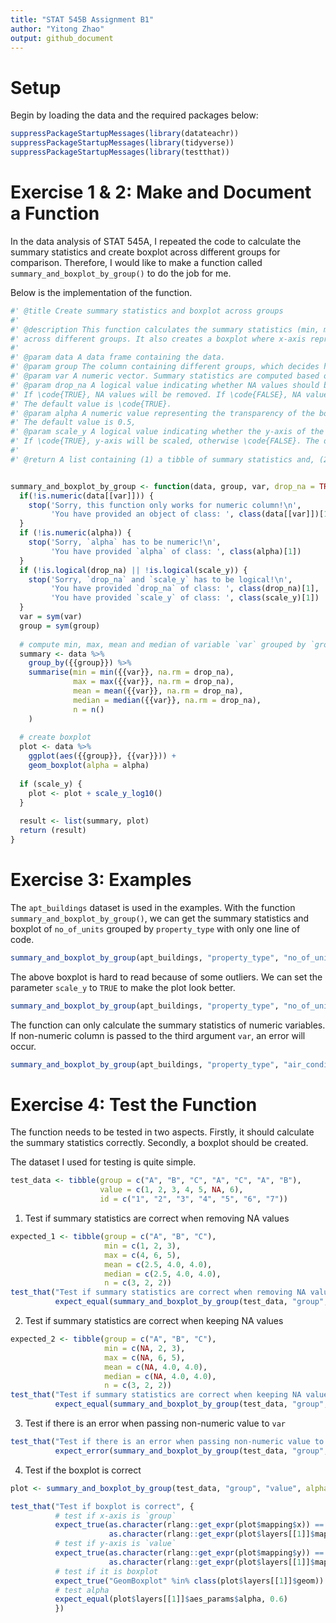 ---
title: "STAT 545B Assignment B1"
author: "Yitong Zhao"
output: github_document
---

# Setup

Begin by loading the data and the required packages below: 

```{r message=FALSE}
suppressPackageStartupMessages(library(datateachr))
suppressPackageStartupMessages(library(tidyverse))
suppressPackageStartupMessages(library(testthat))
```

# Exercise 1 & 2: Make and Document a Function

In the data analysis of STAT 545A, I repeated the code to calculate the summary statistics and create boxplot across different groups for comparison. Therefore, I would like to make a function called `summary_and_boxplot_by_group()` to do the job for me.

Below is the implementation of the function.

```{r}
#' @title Create summary statistics and boxplot across groups
#' 
#' @description This function calculates the summary statistics (min, max, mean, median) of a variable in a data frame
#' across different groups. It also creates a boxplot where x-axis represents groups and y-axis represents the variable.
#' 
#' @param data A data frame containing the data.
#' @param group The column containing different groups, which decides how the data will be grouped.
#' @param var A numeric vector. Summary statistics are computed based on it.
#' @param drop_na A logical value indicating whether NA values should be stripped before the computation proceeds.
#' If \code{TRUE}, NA values will be removed. If \code{FALSE}, NA values will be kept.
#' The default value is \code{TRUE}.
#' @param alpha A numeric value representing the transparency of the boxplot.
#' The default value is 0.5,
#' @param scale_y A logical value indicating whether the y-axis of the boxplot should be transformed to log10 scale.
#' If \code{TRUE}, y-axis will be scaled, otherwise \code{FALSE}. The default value is \code{FALSE}.
#' 
#' @return A list containing (1) a tibble of summary statistics and, (2) the boxplot.


summary_and_boxplot_by_group <- function(data, group, var, drop_na = TRUE, alpha = 0.5, scale_y = FALSE) {
  if(!is.numeric(data[[var]])) {
    stop('Sorry, this function only works for numeric column!\n',
         'You have provided an object of class: ', class(data[[var]])[1])
  }
  if (!is.numeric(alpha)) {
    stop('Sorry, `alpha` has to be numeric!\n',
         'You have provided `alpha` of class: ', class(alpha)[1])
  }
  if (!is.logical(drop_na) || !is.logical(scale_y)) {
    stop('Sorry, `drop_na` and `scale_y` has to be logical!\n',
         'You have provided `drop_na` of class: ', class(drop_na)[1], '\n',
         'You have provided `scale_y` of class: ', class(scale_y)[1])
  }
  var = sym(var)
  group = sym(group)
  
  # compute min, max, mean and median of variable `var` grouped by `group`
  summary <- data %>%
    group_by({{group}}) %>%
    summarise(min = min({{var}}, na.rm = drop_na),
              max = max({{var}}, na.rm = drop_na),
              mean = mean({{var}}, na.rm = drop_na),
              median = median({{var}}, na.rm = drop_na),
              n = n()
    )
  
  # create boxplot
  plot <- data %>%
    ggplot(aes({{group}}, {{var}})) +
    geom_boxplot(alpha = alpha)
  
  if (scale_y) {
    plot <- plot + scale_y_log10()
  }
  
  result <- list(summary, plot)
  return (result)
}
```

# Exercise 3: Examples

The `apt_buildings` dataset is used in the examples. With the function `summary_and_boxplot_by_group()`, we can get the summary statistics and boxplot of `no_of_units` grouped by `property_type` with only one line of code.

```{r}
summary_and_boxplot_by_group(apt_buildings, "property_type", "no_of_units")
```

The above boxplot is hard to read because of some outliers. We can set the parameter `scale_y` to `TRUE` to make the plot look better.

```{r}
summary_and_boxplot_by_group(apt_buildings, "property_type", "no_of_units", scale_y = TRUE)
```

The function can only calculate the summary statistics of numeric variables. If non-numeric column is passed to the third argument `var`, an error will occur.

```{r error=TRUE}
summary_and_boxplot_by_group(apt_buildings, "property_type", "air_conditioning")
```

# Exercise 4: Test the Function

The function needs to be tested in two aspects. Firstly, it should calculate the summary statistics correctly. Secondly, a boxplot should be created.

The dataset I used for testing is quite simple.

```{r}
test_data <- tibble(group = c("A", "B", "C", "A", "C", "A", "B"), 
                    value = c(1, 2, 3, 4, 5, NA, 6),
                    id = c("1", "2", "3", "4", "5", "6", "7"))
```

1. Test if summary statistics are correct when removing NA values
```{r}
expected_1 <- tibble(group = c("A", "B", "C"),
                     min = c(1, 2, 3),
                     max = c(4, 6, 5),
                     mean = c(2.5, 4.0, 4.0),
                     median = c(2.5, 4.0, 4.0),
                     n = c(3, 2, 2))
test_that("Test if summary statistics are correct when removing NA values", 
          expect_equal(summary_and_boxplot_by_group(test_data, "group", "value")[[1]], expected_1))
```
2. Test if summary statistics are correct when keeping NA values
```{r}
expected_2 <- tibble(group = c("A", "B", "C"),
                     min = c(NA, 2, 3),
                     max = c(NA, 6, 5),
                     mean = c(NA, 4.0, 4.0),
                     median = c(NA, 4.0, 4.0),
                     n = c(3, 2, 2))
test_that("Test if summary statistics are correct when keeping NA values",
          expect_equal(summary_and_boxplot_by_group(test_data, "group", "value", drop_na = FALSE)[[1]], expected_2))
```

3. Test if there is an error when passing non-numeric value to `var`
```{r}
test_that("Test if there is an error when passing non-numeric value to `var`",
          expect_error(summary_and_boxplot_by_group(test_data, "group", "id")))
```

4. Test if the boxplot is correct
```{r}
plot <- summary_and_boxplot_by_group(test_data, "group", "value", alpha = 0.6)[[2]]

test_that("Test if boxplot is correct", {
          # test if x-axis is `group`
          expect_true(as.character(rlang::get_expr(plot$mapping$x)) == "group" ||
                      as.character(rlang::get_expr(plot$layers[[1]]$mapping$x)) == "group")
          # test if y-axis is `value`
          expect_true(as.character(rlang::get_expr(plot$mapping$y)) == "value" ||
                      as.character(rlang::get_expr(plot$layers[[1]]$mapping$y)) == "value")
          # test if it is boxplot
          expect_true("GeomBoxplot" %in% class(plot$layers[[1]]$geom))
          # test alpha
          expect_equal(plot$layers[[1]]$aes_params$alpha, 0.6)
          })
```
